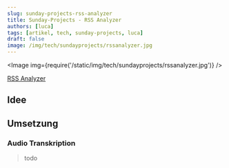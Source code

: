 ```yaml
---
slug: sunday-projects-rss-analyzer
title: Sunday-Projects - RSS Analyzer
authors: [luca]
tags: [artikel, tech, sunday-projects, luca]
draft: false
image: /img/tech/sundayprojects/rssanalyzer.jpg
---
```


[//]: # (Image Preset in Adobe Exress)
[//]: # (https://new.express.adobe.com/id/urn:aaid:sc:EU:eead633a-e9c5-4e72-829b-33fb8bb0e5a2?category=search)


<Image img={require('/static/img/tech/sundayprojects/rssanalyzer.jpg')} />

[RSS Analyzer](https://rss-analyzer.vercel.app/)

<!--truncate-->

## Idee

## Umsetzung

### Audio Transkription

> todo
